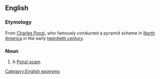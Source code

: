 {{wikipedia|Ponzi scheme}}
==English==

===Etymology===
From [[w:Charles Ponzi|Charles Ponzi]], who famously conducted a pyramid scheme in [[North America]] in the early [[twentieth century]].

===Noun===
{{en-noun|head=[[Ponzi]] [[scheme]]}}

# A [[Ponzi scam]].
<!--Any pyramid scheme, or a particular kind? They are virtually synonymous it seems-->
<!--Is Ponzi capitalised? 98/ first 100 raw b.g.c. hits are for capitalized Ponzi.-->

[[Category:English eponyms]]